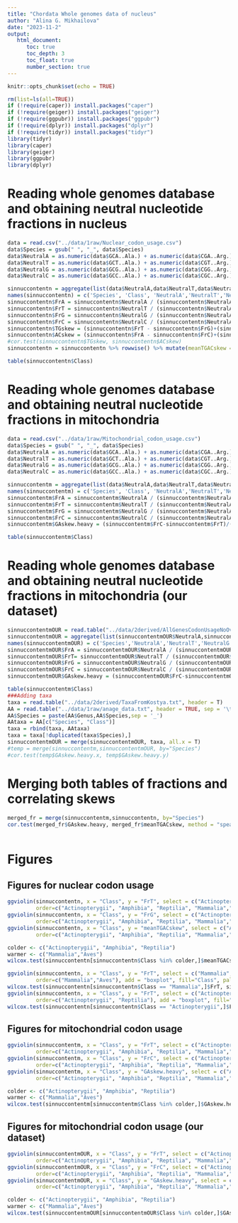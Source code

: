 ```yaml
---
title: "Chordata Whole genomes data of nucleus"
author: "Alina G. Mikhailova"
date: "2023-11-2"
output:    
   html_document:
      toc: true
      toc_depth: 3
      toc_float: true
      number_section: true
---
```


```r
knitr::opts_chunk$set(echo = TRUE)
```

```r
rm(list=ls(all=TRUE))
if (!require(caper)) install.packages("caper")
if (!require(geiger)) install.packages("geiger")
if (!require(ggpubr)) install.packages("ggpubr")
if (!require(dplyr)) install.packages("dplyr")
if (!require(tidyr)) install.packages("tidyr")
library(tidyr)
library(caper)
library(geiger)
library(ggpubr)
library(dplyr)
```

# Reading whole genomes database and obtaining neutral nucleotide fractions in nucleus

```r
data = read.csv("../data/1raw/Nuclear_codon_usage.csv")
data$Species = gsub(" ", "_", data$Species)
data$NeutralA = as.numeric(data$GCA..Ala.) + as.numeric(data$CGA..Arg.) + as.numeric(data$GGA..Gly.) + as.numeric(data$CTA..Leu.)  + as.numeric(data$CTA..Leu.)  + as.numeric(data$CCA..Pro.)  + as.numeric(data$TCA..Ser.)  + as.numeric(data$ACA..Thr.) + as.numeric(data$GTA..Val.)
data$NeutralT = as.numeric(data$GCT..Ala.) + as.numeric(data$CGT..Arg.) + as.numeric(data$GGT..Gly.) + as.numeric(data$CTT..Leu.)  + as.numeric(data$CTT..Leu.)  + as.numeric(data$CCT..Pro.)  + as.numeric(data$TCT..Ser.)  + as.numeric(data$ACT..Thr.) + as.numeric(data$GTT..Val.)
data$NeutralG = as.numeric(data$GCG..Ala.) + as.numeric(data$CGG..Arg.) + as.numeric(data$GGG..Gly.) + as.numeric(data$CTG..Leu.)  + as.numeric(data$CTG..Leu.)  + as.numeric(data$CCG..Pro.)  + as.numeric(data$TCG..Ser.)  + as.numeric(data$ACG..Thr.) + as.numeric(data$GTG..Val.)
data$NeutralC = as.numeric(data$GCC..Ala.) + as.numeric(data$CGC..Arg.) + as.numeric(data$GGC..Gly.) + as.numeric(data$CTC..Leu.)  + as.numeric(data$CTC..Leu.)  + as.numeric(data$CCC..Pro.)  + as.numeric(data$TCC..Ser.)  + as.numeric(data$ACC..Thr.) + as.numeric(data$GTC..Val.)

sinnuccontentn = aggregate(list(data$NeutralA,data$NeutralT,data$NeutralG,data$NeutralC), by = list(data$Species, data$Class), FUN = sum)
names(sinnuccontentn) = c('Species', 'Class', 'NeutralA','NeutralT','NeutralG','NeutralC')
sinnuccontentn$FrA = sinnuccontentn$NeutralA / (sinnuccontentn$NeutralA + sinnuccontentn$NeutralT + sinnuccontentn$NeutralG + sinnuccontentn$NeutralC)
sinnuccontentn$FrT = sinnuccontentn$NeutralT / (sinnuccontentn$NeutralA + sinnuccontentn$NeutralT + sinnuccontentn$NeutralG + sinnuccontentn$NeutralC) 
sinnuccontentn$FrG = sinnuccontentn$NeutralG / (sinnuccontentn$NeutralA + sinnuccontentn$NeutralT + sinnuccontentn$NeutralG + sinnuccontentn$NeutralC) 
sinnuccontentn$FrC = sinnuccontentn$NeutralC / (sinnuccontentn$NeutralA + sinnuccontentn$NeutralT + sinnuccontentn$NeutralG + sinnuccontentn$NeutralC) 
sinnuccontentn$TGskew = (sinnuccontentn$FrT - sinnuccontentn$FrG)+(sinnuccontentn$FrT + sinnuccontentn$FrG)
sinnuccontentn$ACskew = (sinnuccontentn$FrA - sinnuccontentn$FrC)+(sinnuccontentn$FrA + sinnuccontentn$FrC)
#cor.test(sinnuccontentn$TGskew, sinnuccontentn$ACskew)
sinnuccontentn = sinnuccontentn %>% rowwise() %>% mutate(meanTGACskew = median(c(TGskew, ACskew)))

table(sinnuccontentn$Class)

```
# Reading whole genomes database and obtaining neutral nucleotide fractions in mitochondria

```r
data = read.csv("../data/1raw/Mitochondrial_codon_usage.csv")
data$Species = gsub(" ", "_", data$Species)
data$NeutralA = as.numeric(data$GCA..Ala.) + as.numeric(data$CGA..Arg.) + as.numeric(data$GGA..Gly.) + as.numeric(data$CTA..Leu.)  + as.numeric(data$CTA..Leu.)  + as.numeric(data$CCA..Pro.)  + as.numeric(data$TCA..Ser.)  + as.numeric(data$ACA..Thr.) + as.numeric(data$GTA..Val.)
data$NeutralT = as.numeric(data$GCT..Ala.) + as.numeric(data$CGT..Arg.) + as.numeric(data$GGT..Gly.) + as.numeric(data$CTT..Leu.)  + as.numeric(data$CTT..Leu.)  + as.numeric(data$CCT..Pro.)  + as.numeric(data$TCT..Ser.)  + as.numeric(data$ACT..Thr.) + as.numeric(data$GTT..Val.)
data$NeutralG = as.numeric(data$GCG..Ala.) + as.numeric(data$CGG..Arg.) + as.numeric(data$GGG..Gly.) + as.numeric(data$CTG..Leu.)  + as.numeric(data$CTG..Leu.)  + as.numeric(data$CCG..Pro.)  + as.numeric(data$TCG..Ser.)  + as.numeric(data$ACG..Thr.) + as.numeric(data$GTG..Val.)
data$NeutralC = as.numeric(data$GCC..Ala.) + as.numeric(data$CGC..Arg.) + as.numeric(data$GGC..Gly.) + as.numeric(data$CTC..Leu.)  + as.numeric(data$CTC..Leu.)  + as.numeric(data$CCC..Pro.)  + as.numeric(data$TCC..Ser.)  + as.numeric(data$ACC..Thr.) + as.numeric(data$GTC..Val.)

sinnuccontentm = aggregate(list(data$NeutralA,data$NeutralT,data$NeutralG,data$NeutralC), by = list(data$Species, data$Class), FUN = sum)
names(sinnuccontentm) = c('Species', 'Class', 'NeutralA','NeutralT','NeutralG','NeutralC')
sinnuccontentm$FrA = sinnuccontentm$NeutralA / (sinnuccontentm$NeutralA + sinnuccontentm$NeutralT + sinnuccontentm$NeutralG + sinnuccontentm$NeutralC)
sinnuccontentm$FrT = sinnuccontentm$NeutralT / (sinnuccontentm$NeutralA + sinnuccontentm$NeutralT + sinnuccontentm$NeutralG + sinnuccontentm$NeutralC) 
sinnuccontentm$FrG = sinnuccontentm$NeutralG / (sinnuccontentm$NeutralA + sinnuccontentm$NeutralT + sinnuccontentm$NeutralG + sinnuccontentm$NeutralC) 
sinnuccontentm$FrC = sinnuccontentm$NeutralC / (sinnuccontentm$NeutralA + sinnuccontentm$NeutralT + sinnuccontentm$NeutralG + sinnuccontentm$NeutralC) 
sinnuccontentm$GAskew.heavy = (sinnuccontentm$FrC-sinnuccontentm$FrT)/(sinnuccontentm$FrT+sinnuccontentm$FrC)

table(sinnuccontentm$Class)
```

# Reading whole genomes database and obtaining neutral nucleotide fractions in mitochondria (our dataset)
```r
sinnuccontentmOUR = read.table("../data/2derived/AllGenesCodonUsageNoOverlap.txt", header = TRUE, sep = '\t')
sinnuccontentmOUR = aggregate(list(sinnuccontentmOUR$NeutralA,sinnuccontentmOUR$NeutralT,sinnuccontentmOUR$NeutralG,sinnuccontentmOUR$NeutralC), by = list(sinnuccontentmOUR$Species), FUN = sum)
names(sinnuccontentmOUR) = c('Species','NeutralA','NeutralT','NeutralG','NeutralC')
sinnuccontentmOUR$FrA = sinnuccontentmOUR$NeutralA / (sinnuccontentmOUR$NeutralA + sinnuccontentmOUR$NeutralT + sinnuccontentmOUR$NeutralG + sinnuccontentmOUR$NeutralC)
sinnuccontentmOUR$FrT= sinnuccontentmOUR$NeutralT / (sinnuccontentmOUR$NeutralA + sinnuccontentmOUR$NeutralT + sinnuccontentmOUR$NeutralG + sinnuccontentmOUR$NeutralC) 
sinnuccontentmOUR$FrG = sinnuccontentmOUR$NeutralG / (sinnuccontentmOUR$NeutralA + sinnuccontentmOUR$NeutralT + sinnuccontentmOUR$NeutralG + sinnuccontentmOUR$NeutralC) 
sinnuccontentmOUR$FrC = sinnuccontentmOUR$NeutralC / (sinnuccontentmOUR$NeutralA + sinnuccontentmOUR$NeutralT + sinnuccontentmOUR$NeutralG + sinnuccontentmOUR$NeutralC) 
sinnuccontentmOUR$GAskew.heavy = (sinnuccontentmOUR$FrC-sinnuccontentmOUR$FrT)/(sinnuccontentmOUR$FrT+sinnuccontentmOUR$FrC)

table(sinnuccontentm$Class)
###Adding taxa
taxa = read.table("../data/2derived/TaxaFromKostya.txt", header = T)
AA = read.table("../data/1raw/anage_data.txt", header = TRUE, sep = '\t')
AA$Species = paste(AA$Genus,AA$Species,sep = '_')
AAtaxa = AA[c("Species", "Class")]
taxa = rbind(taxa, AAtaxa)
taxa = taxa[!duplicated(taxa$Species),]
sinnuccontentmOUR = merge(sinnuccontentmOUR, taxa, all.x = T)
#temp = merge(sinnuccontentm,sinnuccontentmOUR, by="Species")
#cor.test(temp$GAskew.heavy.x, temp$GAskew.heavy.y)
```
# Merging both tables of fractions and correlating skews
```r
merged_fr = merge(sinnuccontentm,sinnuccontentn, by="Species")
cor.test(merged_fr$GAskew.heavy, merged_fr$meanTGACskew, method = "spearman")
```

```r

```

# Figures
## Figures for nuclear codon usage
```r
ggviolin(sinnuccontentn, x = "Class", y = "FrT", select = c("Actinopterygii", "Amphibia", "Reptilia", "Mammalia","Aves"), ylab = "FrT",
         order=c("Actinopterygii", "Amphibia", "Reptilia", "Mammalia","Aves"), add = "boxplot", fill="Class", palette=c("#6760db", "#7849bf", "#9145c4", "#c73a69", "#c2464c"), yscale = "log2")
ggviolin(sinnuccontentn, x = "Class", y = "FrG", select = c("Actinopterygii", "Amphibia", "Reptilia", "Mammalia","Aves"), ylab = "FrG",
         order=c("Actinopterygii", "Amphibia", "Reptilia", "Mammalia","Aves"), add = "boxplot", fill="Class", palette=c("#6760db", "#7849bf", "#9145c4", "#c73a69", "#c2464c"), yscale = "log2")
ggviolin(sinnuccontentn, x = "Class", y = "meanTGACskew", select = c("Actinopterygii", "Amphibia", "Reptilia", "Mammalia","Aves"), ylab = "meanTGACskew",
         order=c("Actinopterygii", "Amphibia", "Reptilia", "Mammalia","Aves"), add = "boxplot", fill="Class", palette=c("#6760db", "#7849bf", "#9145c4", "#c73a69", "#c2464c"))

colder <- c("Actinopterygii", "Amphibia", "Reptilia")
warmer <- c("Mammalia","Aves")
wilcox.test(sinnuccontentn[sinnuccontentn$Class %in% colder,]$meanTGACskew, sinnuccontentn[sinnuccontentn$Class %in% warmer,]$meanTGACskew, paired=F) 

ggviolin(sinnuccontentn, x = "Class", y = "FrT", select = c("Mammalia","Aves"), ylab = "FrT",
         order=c("Mammalia","Aves"), add = "boxplot", fill="Class", palette=c("#c73a69", "#c2464c"), yscale = "log2")
wilcox.test(sinnuccontentn[sinnuccontentn$Class == "Mammalia",]$FrT, sinnuccontentn[sinnuccontentn$Class == "Aves",]$FrT, paired=F) 
ggviolin(sinnuccontentn, x = "Class", y = "FrT", select = c("Actinopterygii", "Reptilia"), ylab = "FrT",
         order=c("Actinopterygii", "Reptilia"), add = "boxplot", fill="Class", palette=c("#6760db", "#9145c4"), yscale = "log2")
wilcox.test(sinnuccontentn[sinnuccontentn$Class == "Actinopterygii",]$FrT, sinnuccontentn[sinnuccontentn$Class == "Reptilia",]$FrT, paired=F) 


```
## Figures for mitochondrial codon usage
```r
ggviolin(sinnuccontentm, x = "Class", y = "FrT", select = c("Actinopterygii", "Amphibia", "Reptilia", "Mammalia","Aves"), ylab = "FrA",
         order=c("Actinopterygii", "Amphibia", "Reptilia", "Mammalia","Aves"), add = "boxplot", fill="Class", palette=c("#6760db", "#7849bf", "#9145c4", "#c73a69", "#c2464c"), yscale = "log2")
ggviolin(sinnuccontentm, x = "Class", y = "FrC", select = c("Actinopterygii", "Amphibia", "Reptilia", "Mammalia","Aves"), ylab = "FrG",
         order=c("Actinopterygii", "Amphibia", "Reptilia", "Mammalia","Aves"), add = "boxplot", fill="Class", palette=c("#6760db", "#7849bf", "#9145c4", "#c73a69", "#c2464c"), yscale = "log2")
ggviolin(sinnuccontentm, x = "Class", y = "GAskew.heavy", select = c("Actinopterygii", "Amphibia", "Reptilia", "Mammalia","Aves"), ylab = "GAskew",
         order=c("Actinopterygii", "Amphibia", "Reptilia", "Mammalia","Aves"), add = "boxplot", fill="Class", palette=c("#6760db", "#7849bf", "#9145c4", "#c73a69", "#c2464c"))

colder <- c("Actinopterygii", "Amphibia", "Reptilia")
warmer <- c("Mammalia","Aves")
wilcox.test(sinnuccontentm[sinnuccontentm$Class %in% colder,]$GAskew.heavy, sinnuccontentm[sinnuccontentm$Class %in% warmer,]$GAskew.heavy, paired=F) 

```

## Figures for mitochondrial codon usage (our dataset)
```r
ggviolin(sinnuccontentmOUR, x = "Class", y = "FrT", select = c("Actinopterygii", "Amphibia", "Reptilia", "Mammalia","Aves"), ylab = "FrA",
         order=c("Actinopterygii", "Amphibia", "Reptilia", "Mammalia","Aves"), add = "boxplot", fill="Class", palette=c("#6760db", "#7849bf", "#9145c4", "#c73a69", "#c2464c"), yscale = "log2")
ggviolin(sinnuccontentmOUR, x = "Class", y = "FrC", select = c("Actinopterygii", "Amphibia", "Reptilia", "Mammalia","Aves"), ylab = "FrG",
         order=c("Actinopterygii", "Amphibia", "Reptilia", "Mammalia","Aves"), add = "boxplot", fill="Class", palette=c("#6760db", "#7849bf", "#9145c4", "#c73a69", "#c2464c"), yscale = "log2")
ggviolin(sinnuccontentmOUR, x = "Class", y = "GAskew.heavy", select = c("Actinopterygii", "Amphibia", "Reptilia", "Mammalia","Aves"), ylab = "GAskew",
         order=c("Actinopterygii", "Amphibia", "Reptilia", "Mammalia","Aves"), add = "boxplot", fill="Class", palette=c("#6760db", "#7849bf", "#9145c4", "#c73a69", "#c2464c"))

colder <- c("Actinopterygii", "Amphibia", "Reptilia")
warmer <- c("Mammalia","Aves")
wilcox.test(sinnuccontentmOUR[sinnuccontentmOUR$Class %in% colder,]$GAskew.heavy, sinnuccontentmOUR[sinnuccontentmOUR$Class %in% warmer,]$GAskew.heavy, paired=F) 

```